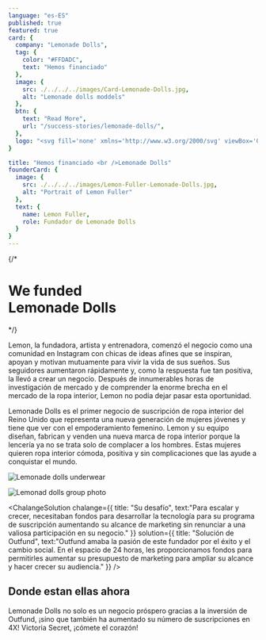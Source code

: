 ```yaml
---
language: "es-ES"
published: true
featured: true
card: {
  company: "Lemonade Dolls",
  tag: {
    color: "#FFDADC",
    text: "Hemos financiado"
  },
  image: {
    src: ./../../../images/Card-Lemonade-Dolls.jpg,
    alt: "Lemonade dolls moddels"
  },
  btn: {
    text: "Read More",
    url: "/success-stories/lemonade-dolls/",
  },
  logo: "<svg fill='none' xmlns='http://www.w3.org/2000/svg' viewBox='0 0 189 16'><path d='M0 .277h3.848v12.567h3.567v2.934H0V.277Zm15.251 12.567h3.877v2.934h-7.725V.277h7.612v2.906h-3.764v3.045h3.174v2.935h-3.174v3.681ZM31.15 4.927l.983-4.65h5.337v15.502h-3.764V9.91c0-1.938.084-3.266.197-5.232-.338 1.938-.562 3.267-.956 5.232l-1.263 5.868H28.79L27.497 9.91c-.393-1.965-.617-3.266-.954-5.204a64.67 64.67 0 0 1 .196 5.232v5.84h-3.174V.277h5.421l.955 4.65c.225 1.135.478 2.602.618 3.876.112-1.274.365-2.768.59-3.876Zm10.926-.443c0-3.045 1.77-4.484 5-4.484s4.97 1.467 4.97 4.484v7.032c0 3.045-1.74 4.484-4.97 4.484-3.23 0-5-1.467-5-4.484V4.484Zm5 8.637c.786 0 1.123-.387 1.123-1.135V4.042c0-.748-.337-1.135-1.123-1.135-.787 0-1.152.387-1.152 1.135v7.972c.028.747.365 1.107 1.151 1.107ZM67.352.277v15.502h-4.69l-1.994-6.533c-.31-1.08-.702-2.575-.983-3.599.084 1.024.168 2.547.168 3.599v6.532h-3.202V.277h5.028l1.657 5.26c.337 1.107.702 2.49.955 3.598-.056-1.08-.168-2.574-.168-3.626V.277h3.23ZM78.251 13.73h-2.949l-.393 2.048H71.37L74.432.277h5l3.089 15.502h-3.876l-.394-2.049Zm-2.415-2.768h1.91l-.197-1.218a97.9 97.9 0 0 1-.73-5.536c-.225 2.214-.534 4.124-.758 5.536l-.225 1.218ZM87.689.277h4.887c2.472 0 5.028.72 5.028 4.152v7.17c0 3.46-2.556 4.152-5.028 4.152h-4.887V.277Zm3.876 2.906v9.661h.899c.927 0 1.292-.276 1.292-1.107V4.291c0-.83-.394-1.108-1.292-1.108h-.9Zm15.616 9.661h3.877v2.934h-7.725V.277h7.612v2.906h-3.764v3.045h3.174v2.935h-3.174v3.681ZM123.978.277h4.887c2.472 0 5.028.72 5.028 4.152v7.17c0 3.46-2.556 4.152-5.028 4.152h-4.887V.277Zm3.848 2.934v9.633h.898c.927 0 1.292-.276 1.292-1.107V4.291c0-.83-.393-1.108-1.292-1.108l-.898.028Zm11.487 1.273c0-3.045 1.742-4.484 5-4.484 3.23 0 4.971 1.467 4.971 4.484v7.032c0 3.045-1.741 4.484-4.971 4.484s-5-1.44-5-4.457V4.484Zm5 8.637c.786 0 1.123-.387 1.123-1.135V4.042c0-.748-.337-1.135-1.123-1.135s-1.152.387-1.152 1.135v7.972c0 .747.366 1.107 1.152 1.107ZM154.93.277h3.848v12.567h3.567v2.934h-7.415V.277Zm12.415 0h3.848v12.567h3.567v2.934h-7.415V.277Zm15.588 11.737c0 .747.309 1.135 1.096 1.135.786 0 1.095-.388 1.095-1.135v-.36c0-2.907-5.73-2.215-5.73-7.474v-.083c0-2.63 1.545-4.097 4.803-4.097C187.343 0 189 1.467 189 4.484v.886h-3.567V4.014c0-.748-.309-1.135-1.067-1.135-.815 0-1.096.387-1.096 1.135v.138c0 2.88 5.73 2.215 5.73 7.474v.333c0 2.602-1.573 4.041-4.831 4.041-3.146 0-4.775-1.467-4.775-4.484V10.27h3.539v1.744Z' fill='#fff'/></svg>",
}

title: "Hemos financiado <br />Lemonade Dolls"
founderCard: {
  image: {
    src: ./../../../images/Lemon-Fuller-Lemonade-Dolls.jpg,
    alt: "Portrait of Lemon Fuller"
  },
  text: {
    name: Lemon Fuller,
    role: Fundador de Lemonade Dolls
  }
}
---
```


<Text>
{/* <h1>We funded <br />Lemonade Dolls</h1> */}


Lemon, la fundadora, artista y entrenadora, comenzó el negocio como una comunidad en Instagram con chicas de ideas afines que se inspiran, apoyan y motivan mutuamente para vivir la vida de sus sueños. Sus seguidores aumentaron rápidamente y, como la respuesta fue tan positiva, la llevó a crear un negocio. Después de innumerables horas de investigación de mercado y de comprender la enorme brecha en el mercado de la ropa interior, Lemon no podía dejar pasar esta oportunidad.

Lemonade Dolls es el primer negocio de suscripción de ropa interior del Reino Unido que representa una nueva generación de mujeres jóvenes y tiene que ver con el empoderamiento femenino. Lemon y su equipo diseñan, fabrican y venden una nueva marca de ropa interior porque la lencería ya no se trata solo de complacer a los hombres. Estas mujeres quieren ropa interior cómoda, positiva y sin complicaciones que las ayude a conquistar el mundo.

</Text>

<PhotoStrip>

![Lemonade dolls underwear](./../../../images/sucess-stories/lemonade-dolls/underwear.jpg)

![Lemonad dolls group photo](./../../../images/sucess-stories/lemonade-dolls/group-photo.jpg)


</PhotoStrip>

<ChalangeSolution 
  chalange={{
    title: "Su desafío", 
    text:"Para escalar y crecer, necesitaban fondos para desarrollar la tecnología para su programa de suscripción aumentando su alcance de marketing sin renunciar a una valiosa participación en su negocio."
  }}
  solution={{
    title: "Solución de Outfund", 
    text:"Outfund amaba la pasión de este fundador por el éxito y el cambio social. En el espacio de 24 horas, les proporcionamos fondos para permitirles aumentar su presupuesto de marketing para ampliar su alcance y hacer crecer su audiencia."
  }}
/>

<Quote text="¡Excelente manera de obtener la financiación que necesita sin tener que separarse de más capital!" by="Lemon Fuller" role="Fundador de Lemonade Dolls" />

## Donde estan ellas ahora
Lemonade Dolls no solo es un negocio próspero gracias a la inversión de Outfund, ¡sino que también ha aumentado su número de suscripciones en 4X! Victoria Secret, ¡cómete el corazón!